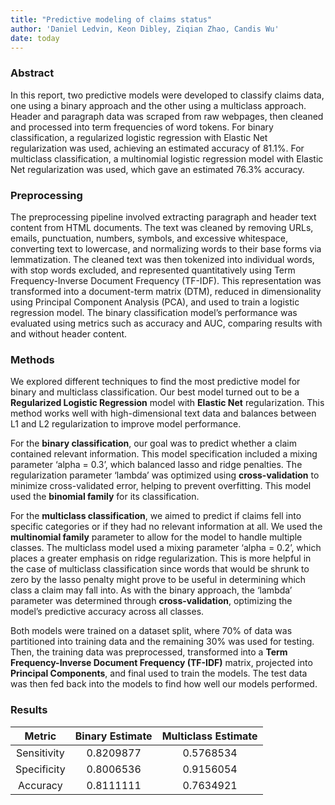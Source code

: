 ```yaml
---
title: "Predictive modeling of claims status"
author: 'Daniel Ledvin, Keon Dibley, Ziqian Zhao, Candis Wu'
date: today
---
```


### Abstract

In this report, two predictive models were developed to classify claims data, one using a binary approach and the other using a multiclass approach. Header and paragraph data was scraped from raw webpages, then cleaned and processed into term frequencies of word tokens. For binary classification, a regularized logistic regression with Elastic Net regularization was used, achieving an estimated accuracy of 81.1%. For multiclass classification, a multinomial logistic regression model with Elastic Net regularization was used, which gave an estimated 76.3% accuracy.

### Preprocessing

The preprocessing pipeline involved extracting paragraph and header text content from HTML documents. The text was cleaned by removing URLs, emails, punctuation, numbers, symbols, and excessive whitespace, converting text to lowercase, and normalizing words to their base forms via lemmatization. The cleaned text was then tokenized into individual words, with stop words excluded, and represented quantitatively using Term Frequency-Inverse Document Frequency (TF-IDF). This representation was transformed into a document-term matrix (DTM), reduced in dimensionality using Principal Component Analysis (PCA), and used to train a logistic regression model. The binary classification model's performance was evaluated using metrics such as accuracy and AUC, comparing results with and without header content.

### Methods

We explored different techniques to find the most predictive model for binary and multiclass classification. Our best model turned out to be a **Regularized Logistic Regression** model with **Elastic Net** regularization. This method works well with high-dimensional text data and balances between L1 and L2 regularization to improve model performance.

For the **binary classification**, our goal was to predict whether a claim contained relevant information. This model specification included a mixing parameter 'alpha = 0.3', which balanced lasso and ridge penalties. The regularization parameter 'lambda' was optimized using **cross-validation** to minimize cross-validated error, helping to prevent overfitting. This model used the **binomial family** for its classification.

For the **multiclass classification**, we aimed to predict if claims fell into specific categories or if they had no relevant information at all. We used the **multinomial family** parameter to allow for the model to handle multiple classes. The multiclass model used a mixing parameter 'alpha = 0.2', which places a greater emphasis on ridge regularization. This is more helpful in the case of multiclass classification since words that would be shrunk to zero by the lasso penalty might prove to be useful in determining which class a claim may fall into. As with the binary approach, the 'lambda' parameter was determined through **cross-validation**, optimizing the model's predictive accuracy across all classes.

Both models were trained on a dataset split, where 70% of data was partitioned into training data and the remaining 30% was used for testing. Then, the training data was preprocessed, transformed into a **Term Frequency-Inverse Document Frequency (TF-IDF)** matrix, projected into **Principal Components**, and final used to train the models. The test data was then fed back into the models to find how well our models performed.

### Results

|   Metric    | Binary Estimate | Multiclass Estimate |
|:-----------:|:---------------:|:-------------------:|
| Sensitivity |    0.8209877    |      0.5768534      |
| Specificity |    0.8006536    |      0.9156054      |
|  Accuracy   |    0.8111111    |      0.7634921      |
